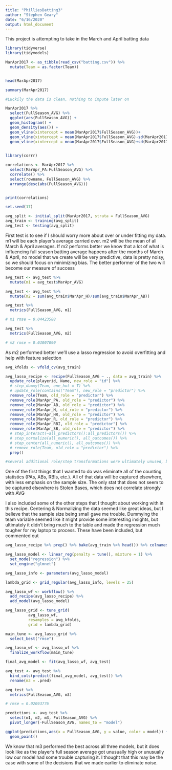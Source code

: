 ```yaml
---
title: "PhilliesBatting3"
author: "Stephen Geary"
date: "6/16/2020"
output: html_document
---
```


This project is attempting to take in the March and April batting data 

```r

library(tidyverse)
library(tidymodels)

MarApr2017 <- as_tibble(read_csv("batting.csv")) %>% 
  mutate(Team = as.factor(Team))


head(MarApr2017)

```


```r

summary(MarApr2017)

#Luckily the data is clean, nothing to impute later on

MarApr2017 %>% 
  select(FullSeason_AVG) %>% 
  ggplot(aes(FullSeason_AVG)) +
  geom_histogram() +
  geom_density(aes()) +
  geom_vline(xintercept = mean(MarApr2017$FullSeason_AVG))+
  geom_vline(xintercept = mean(MarApr2017$FullSeason_AVG)-sd(MarApr2017$FullSeason_AVG))+
  geom_vline(xintercept = mean(MarApr2017$FullSeason_AVG)+sd(MarApr2017$FullSeason_AVG))
  

```



```r

library(corrr)

correlations <- MarApr2017 %>% 
  select(MarApr_PA:FullSeason_AVG) %>% 
  correlate() %>% 
  select(rowname, FullSeason_AVG) %>% 
  arrange(desc(abs(FullSeason_AVG)))


print(correlations)

```


```r


set.seed(17)

avg_split <- initial_split(MarApr2017, strata = FullSeason_AVG)
avg_train <- training(avg_split)
avg_test <- testing(avg_split)


```

First test is to see if I should worry more about over or under fitting my data. m1 will be each player's average carried over. m2 will be the mean of all March & April averages. If m2 performs better we know that a lot of what is influencing full season batting average happens after the months of March & April, no model that we create will be very predictive, data is pretty noisy, so we should focus on minimizing bias. The better performer of the two will become our measure of success

```r

avg_test <- avg_test %>% 
  mutate(m1 = avg_test$MarApr_AVG)

```


```r

avg_test <- avg_test %>% 
  mutate(m2 = sum(avg_train$MarApr_H)/sum(avg_train$MarApr_AB))

```


```r

avg_test %>%
  metrics(FullSeason_AVG, m1)

# m1 rmse = 0.04423588

avg_test %>%
  metrics(FullSeason_AVG, m2)

# m2 rmse = 0.03007090


```



As m2 performed better we'll use a lasso regression to avoid overfitting and help with feature selection



```r

avg_kfolds <- vfold_cv(avg_train)

avg_lasso_recipe <- recipe(FullSeason_AVG ~ ., data = avg_train) %>% 
  update_role(playerid, Name, new_role = "id") %>%
  # step_dummy(Team, one_hot = T) %>% 
  # update_role(contains("Team"), new_role = "predictor") %>%
  remove_role(Team, old_role = "predictor") %>%
  remove_role(MarApr_PA, old_role = "predictor") %>%
  remove_role(MarApr_AB, old_role = "predictor") %>%
  remove_role(MarApr_H, old_role = "predictor") %>%
  remove_role(MarApr_HR, old_role = "predictor") %>%
  remove_role(MarApr_R, old_role = "predictor") %>%
  remove_role(MarApr_RBI, old_role = "predictor") %>%
  remove_role(MarApr_SB, old_role = "predictor") %>%
  # step_interact(~all_predictors():all_predictors()) %>% 
  # step_normalize(all_numeric(), all_outcomes()) %>% 
  # step_center(all_numeric(), all_outcomes()) %>% 
  # remove_role(Team, old_role = "predictor") %>% 
  prep() 

#several additional role/step transformations were ultimately unused, but left in if anyone wants to explore further 

```

One of the first things that I wanted to do was eliminate all of the counting statistics (PAs, ABs, RBIs, etc.). All of that data will be captured elsewhere, with less emphasis on the sample size. The only stat that does not seem to be captured elsewhere is Stolen Bases, which does not correlate strongly with AVG

I also included some of the other steps that I thought about working with in this recipe. Centering & Normalizing the data seemed like great ideas, but I believe that the sample size being small gave me trouble. Dummying the team variable seemed like it might provide some interesting insights, but ultimately it didn't bring much to the table and made the regression much tougher for my laptop to process. These have been included, but commented out 

```r
avg_lasso_recipe %>% prep() %>% bake(avg_train %>% head()) %>% colnames() %>% length()

avg_lasso_model <- linear_reg(penalty = tune(), mixture = 1) %>% 
  set_mode("regression") %>% 
  set_engine("glmnet")

avg_lasso_info <- parameters(avg_lasso_model)

lambda_grid <- grid_regular(avg_lasso_info, levels = 25)

avg_lasso_wf <- workflow() %>% 
  add_recipe(avg_lasso_recipe) %>% 
  add_model(avg_lasso_model)

avg_lasso_grid <- tune_grid(
          avg_lasso_wf,
          resamples = avg_kfolds, 
          grid = lambda_grid)

main_tune <- avg_lasso_grid %>%
  select_best("rmse")

avg_lasso_wf <- avg_lasso_wf %>%
  finalize_workflow(main_tune)

final_avg_model <- fit(avg_lasso_wf, avg_test)

avg_test <- avg_test %>%
  bind_cols(predict(final_avg_model, avg_test)) %>%
  rename(m3 = .pred)

avg_test %>%
  metrics(FullSeason_AVG, m3)

# rmse = 0.02093776


```


```r

predictions <- avg_test %>% 
  select(m1, m2, m3, FullSeason_AVG) %>% 
  pivot_longer(-FullSeason_AVG, names_to = "model")

ggplot(predictions,aes(x = FullSeason_AVG, y = value, color = model)) +
  geom_point()  

```

We know that m3 performed the best across all three models, but it does look like as the player's full season average got unusually high or unusually low our model had some trouble capturing it. I thought that this may be the case with some of the decisions that we made earlier to eliminate noise. 
